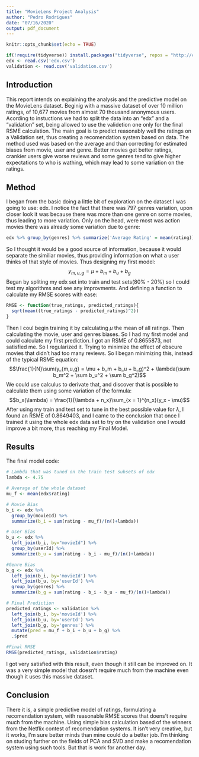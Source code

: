 ---
title: "MovieLens Project Analysis"
author: "Pedro Rodrigues"
date: "07/16/2020"
output: pdf_document
---

```{r setup, include=FALSE}
knitr::opts_chunk$set(echo = TRUE)
```
```{r , include=FALSE, include=FALSE}
if(!require(tidyverse)) install.packages("tidyverse", repos = "http://cran.us.r-project.org")
edx <- read.csv('edx.csv')
validation <- read.csv('validation.csv')
```
## Introduction
This report intends on explaining the analysis and the predictive model on the MovieLens dataset. Beginig with a massive dataset of over 10 million ratings, of 10,677 movies from almost 70 thousand anonymous users. Acording to instuctions we had to split the data into an "edx" and a "validation" set, being allowed to use the validetion one only for the final RSME calculation. 
The main goal is to predict reasonably well the ratings on a Validation set, thus creating a recomendation system based on data. The method used was based on the average and than correcting for estimated biases from movie, user and genre. Better movies get better ratings, crankier users give worse reviews and some genres tend to give higher expectations to who is wathing, which may lead to some variation on the ratings.

## Method
I began from the basic doing a little bit of exploration on the dataset I was going to use: edx. I notice the fact that there was 797 genres variation, upon closer look it was because there was more than one genre on some movies, thus leading to more variation. Only on the head, were most was action movies there was already some variation due to genre:

```{r echo=FALSE}

edx %>% group_by(genres) %>% summarize('Average Rating' = mean(rating)) %>% head(.)
```

So I thought it would be a good source of information, because it would separate the similiar movies, thus providing information on what a user thinks of that style of movies. Thus designing my first model: $$ y_{m,u,g} = \mu + b_m + b_u + b_g $$
Began by spliting my edx set into train and test sets(80% - 20%) so I could test my algorithms and see any improvments. And defining a function to calculate my RMSE scores with ease:

```{r echo=TRUE}

RMSE <- function(true_ratings, predicted_ratings){
  sqrt(mean((true_ratings - predicted_ratings)^2))
}

```

Then I coul begin training it by calculating $\mu$ the mean of all ratings. Then calculating the movie, user and genres biases. So I had my first model and could calculate my first prediction. I got an RSME of 0.8655873, not satisfied me. 
So I regularized it. Trying to minimize the effect of obscure movies that didn't had too many reviews. So I began minimizing this, instead of the typical RSME equation:
$$\frac{1}{N}\sum(y_{m,u,g} = \mu + b_m + b_u + b_g)^2 + \lambda(\sum b_m^2 + \sum b_u^2 + \sum b_g^2)$$
We could use calculus to derivate that, and discover that is possible to calculate them using some variation of the formula: $$b_x(\lambda) = \frac{1}{\lambda + n_x}\sum_{x = 1}^{n_x}(y_x - \mu)$$
After using my train and test set to tune in the best possible value for $\lambda$, I found an RSME of 0.8649403, and I came to the conclusion that once I trained it using the whole edx data set to try on the validation one I would improve a bit more, thus reaching my Final Model.

## Results
The final model code:
```{r echo=TRUE, warning=FALSE}
# Lambda that was tuned on the train test subsets of edx 
lambda <- 4.75

# Average of the whole dataset
mu_f <- mean(edx$rating)

# Movie Bias
b_i <- edx %>% 
  group_by(movieId) %>%
  summarize(b_i = sum(rating - mu_f)/(n()+lambda))

# User Bias
b_u <- edx %>% 
  left_join(b_i, by="movieId") %>%
  group_by(userId) %>%
  summarize(b_u = sum(rating - b_i - mu_f)/(n()+lambda))

#Genre Bias
b_g <- edx %>% 
  left_join(b_i, by='movieId') %>%
  left_join(b_u, by='userId') %>%
  group_by(genres) %>%
  summarize(b_g = sum(rating - b_i - b_u - mu_f)/(n()+lambda))

# Final Prediction
predicted_ratings <- validation %>% 
  left_join(b_i, by='movieId') %>%
  left_join(b_u, by='userId') %>%
  left_join(b_g, by='genres') %>%
  mutate(pred = mu_f + b_i + b_u + b_g) %>%
  .$pred

#Final RMSE
RMSE(predicted_ratings, validation$rating)
```

I got very satisfied with this result, even though it still can be improved on. It was a very simple model that doesn't require much from the machine even though it uses this massive dataset.

## Conclusion
There it is, a simple predictive model of ratings, formulating a recomendation system, with reasonable RMSE scores that doens't require much from the machine. Using simple bias calculation based of the winners from the Netflix contest of recomendation systems. It isn't very creative, but it works, I'm sure better minds than mine could do a better job.
I'm thinking on studing further on the fields of PCA and SVD and make a recomendation system using such tools. But that is work for another day.